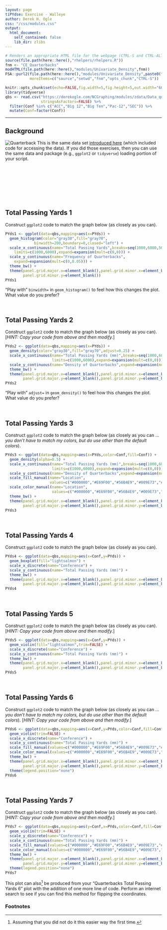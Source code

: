 ```yaml
---
layout: page
tiPYdse: Exercise - Walleye
author: Derek H. Ogle
css: "/css/modules.css"
output:
  html_document:
    self_contained: false
    lib_dir: zlibs
---
```


```r
# Renders an appropriate HTML file for the webpage (CTRL-S and CTRL-ALT-C)
source(file.path(here::here(),"rhelpers/rhelpers.R"))
fnm <- "CE_Quarterbacks"
modHTML(file.path(here::here(),"modules/Univariate_Density",fnm))
FSA::purl2(file.path(here::here(),"modules/Univariate_Density",paste0(fnm,".Rmd")),
           moreItems=c("source","setwd","fnm","opts_chunk","CTRL-S"))
```
```r
knitr::opts_chunk$set(echo=FALSE,fig.width=5,fig.height=5,out.width="60%")
library(tidyverse)
qbs <- read.csv("https://derekogle.com/NCGraphing/modules/zdata/Data_quarterbacks_2019.csv",
                stringsAsFactors=FALSE) %>%
  filter(Conf %in% c("ACC","Big 12","Big Ten","Pac-12","SEC")) %>%
  mutate(Conf=factor(Conf))
```

----

## Background
<img src="../zimgs/qb.jpg" alt="Quarterback" class="img-right">
This is the same data set [introduced here](../Intro/CE_Quarterbacks.html) (which included code for accessing the data). If you did those exercises, then you can use the same data and package (e.g., `ggplot2` or `tidyverse`) loading portion of your script.

&nbsp;

&nbsp;

&nbsp;

&nbsp;

## Total Passing Yards 1
Construct `ggplot2` code to match the graph below (as closely as you can).

```r
PYds1 <- ggplot(data=qbs,mapping=aes(x=PYds)) +
  geom_histogram(color="gray30",fill="gray70",
             binwidth=200,boundary=0,closed="left") +
  scale_x_continuous(name="Total Passing Yards",breaks=seq(1000,6000,500),
    limits=c(1000,6000),expand=expansion(mult=c(0,0))) +
  scale_y_continuous(name="Frequency of Quarterbacks",
    expand=expansion(mult=c(0,0.05))) +
  theme_bw() +  
  theme(panel.grid.major.x=element_blank(),panel.grid.minor.x=element_blank(),
        panel.grid.minor.y=element_blank())
PYds1
```

"Play with" `binwidth=` in `geom_histogram()` to feel how this changes the plot. What value do you prefer?

&nbsp;

## Total Passing Yards 2
Construct `ggplot2` code to match the graph below (as closely as you can). [*HINT: Copy your code from above and then modify.*]

```r
PYds2 <- ggplot(data=qbs,mapping=aes(x=PYds)) +
  geom_density(color="gray30",fill="gray70",adjust=0.25) +
  scale_x_continuous(name="Total Passing Yards (mm)",breaks=seq(1000,6000,500),
                     limits=c(1000,6000),expand=expansion(mult=c(0,0))) +
  scale_y_continuous(name="Density of Quarterbacks",expand=expansion(mult=c(0,0.05))) +
  theme_bw() +  
  theme(panel.grid.major.x=element_blank(),panel.grid.minor.x=element_blank(),
        panel.grid.major.y=element_blank(),panel.grid.minor.y=element_blank())
PYds2
```

"Play with" `adjust=` in `geom_density()` to feel how this changes the plot. What value do you prefer?

&nbsp;

## Total Passing Yards 3
Construct `ggplot2` code to match the graph below (as closely as you can ... *you don't have to match my colors, but do use other than the default colors*).

```r
PYds3 <- ggplot(data=qbs,mapping=aes(x=PYds,color=Conf,fill=Conf)) +
  geom_density(alpha=0.5) +
  scale_x_continuous(name="Total Passing Yards (mm)",breaks=seq(1000,6000,500),
                     limits=c(1000,6000),expand=expansion(mult=c(0,0))) +
  scale_y_continuous(name="Density of Quarterbacks",expand=expansion(mult=c(0,0.05))) +
  scale_fill_manual(name="Location",
                    values=c("#000000","#E69F00","#56B4E9","#009E73","#F0E442")) +
  scale_color_manual(name="Location",
                     values=c("#000000","#E69F00","#56B4E9","#009E73","#F0E442")) +
  theme_bw() +  
  theme(panel.grid.major.x=element_blank(),panel.grid.minor.x=element_blank(),
        panel.grid.major.y=element_blank(),panel.grid.minor.y=element_blank())
PYds3
```

&nbsp;

## Total Passing Yards 4
Construct `ggplot2` code to match the graph below (as closely as you can).

```r
PYds4 <- ggplot(data=qbs,mapping=aes(x=Conf,y=PYds)) +
  geom_boxplot(fill="lightsalmon") +
  scale_x_discrete(name="Conference") +
  scale_y_continuous(name="Total Passing Yards (mm)") +
  theme_bw() +  
  theme(panel.grid.major.x=element_blank(),panel.grid.minor.x=element_blank(),
        panel.grid.major.y=element_blank(),panel.grid.minor.y=element_blank())
PYds4
```

&nbsp;

## Total Passing Yards 5
Construct `ggplot2` code to match the graph below (as closely as you can). [*HINT: Copy your code from above and then modify.*]

```r
PYds5 <- ggplot(data=qbs,mapping=aes(x=Conf,y=PYds)) +
  geom_violin(fill="lightsalmon",trim=FALSE) +
  scale_x_discrete(name="Conference") +
  scale_y_continuous(name="Total Passing Yards (mm)") +
  theme_bw() +  
  theme(panel.grid.major.x=element_blank(),panel.grid.minor.x=element_blank(),
        panel.grid.major.y=element_blank(),panel.grid.minor.y=element_blank())
PYds5
```

&nbsp;


## Total Passing Yards 6
Construct `ggplot2` code to match the graph below (as closely as you can ... *you don't have to match my colors, but do use other than the default colors*). [*HINT: Copy your code from above and then modify.*]

```r
PYds6 <- ggplot(data=qbs,mapping=aes(x=Conf,y=PYds,color=Conf,fill=Conf)) +
  geom_violin(trim=FALSE) +
  scale_x_discrete(name="Conference") +
  scale_y_continuous(name="Total Passing Yards (mm)") +
  scale_fill_manual(values=c("#000000","#E69F00","#56B4E9","#009E73","#F0E442")) +
  scale_color_manual(values=c("#000000","#E69F00","#56B4E9","#009E73","#F0E442")) +
  theme_bw() +  
  theme(panel.grid.major.x=element_blank(),panel.grid.minor.x=element_blank(),
        panel.grid.major.y=element_blank(),panel.grid.minor.y=element_blank()) +
  theme(legend.position="none")
PYds6
```

&nbsp;


## Total Passing Yards 7
Construct `ggplot2` code to match the graph below (as closely as you can). [*HINT: Copy your code from above and then modify.*]

```r
PYds7 <- ggplot(data=qbs,mapping=aes(y=Conf,x=PYds,color=Conf,fill=Conf)) +
  geom_violin(trim=FALSE) +
  scale_y_discrete(name="Conference") +
  scale_x_continuous(name="Total Passing Yards (mm)") +
  scale_fill_manual(values=c("#000000","#E69F00","#56B4E9","#009E73","#F0E442")) +
  scale_color_manual(values=c("#000000","#E69F00","#56B4E9","#009E73","#F0E442")) +
  theme_bw() +  
  theme(panel.grid.major.x=element_blank(),panel.grid.minor.x=element_blank(),
        panel.grid.major.y=element_blank(),panel.grid.minor.y=element_blank()) +
  theme(legend.position="none")
PYds7
```

This plot can also[^coord_flip] be produced from your "Quarterbacks Total Passing Yards 6" plot with the addition of one more line of code. Perform an internet search to see if you can find this method for flipping the coordinates.


### Footnotes
[^coord_flip]: Assuming that you did not do it this easier way the first time.
